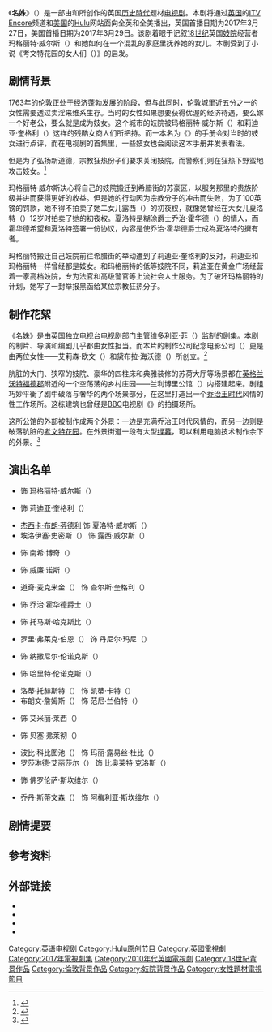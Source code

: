 {{noteTA
|G1 = Show
|G2 = Surname
|G3 = TV
}}

{{电视节目信息框
| 颜色      = #fc2aa5
| 字体颜色  = #fff
| 名称      = 名姝
| 英文名称  = Harlots
| 图片      = Harlots postal.jpg
| 尺寸      = 260px
| 图说      = 《名姝》美国版海报
| 原作      = 《考文特花园的女人们》<br /><small>（{{lang|en|The Covent Garden Ladies}}）</small><br />{{Link-en|哈莉·卢本霍尔德|Hallie Rubenhold}} 著
| genre                    = {{Plainlist|
* [[黑色幽默|黑色幽默]]
* [[時代劇|歷史]]
* [[劇情片|劇情]]
}}
| 格式      = [[电视剧|电视剧]]
| 开创      = {{Plain list|
* {{Link-en|艾莉森·纽曼|Alison Newman}}
* {{Link-en|莫伊拉·巴菲尼|Moira Buffini}}
}}
| 主演      = {{Plain list|
* {{Link-en|莎曼萨·莫顿|Samantha Morton}}
* [[杰西卡·布朗·芬德利|杰西卡·布朗·芬德利]]
* 埃洛伊塞·史密斯<br /><small>（{{lang|en|Eloise Smyth}}）</small>
}}
| 国家      = {{UK}}
| 语言      = [[英语|英语]]
| 季数      = 3
| 集数      = 24
| 每集列表  = 
| 每集长度  = 44－46分钟
| 配乐      = 雷尔·琼斯<br /><small>（{{lang|en|Rael Jones}}）</small>
| 制片人    = 劳伦斯·蒂尔<br /><small>（{{lang|en|Lawrence Till}}）</small>
| 执行制作  = {{Plain list|
* 艾莉森·欧文<br /><small>（{{lang|en|Alison Owen}}）</small>
* 黛布拉·海沃德<br /><small>（{{lang|en|Debra Hayward}}）</small>
* 艾莉森·卡彭特<br /><small>（{{lang|en|Alison Carpenter}}）</small>
* 莫伊拉·巴菲尼
* 艾莉森·纽曼
}}
| 外景      = {{Plain list|
* 英国[[伦敦|伦敦]]
* 英国[[赫特福德郡|赫特福德郡]] 
}}
| 摄影      = 休伯特·塔萨罗斯基<br /><small>（{{lang|en|Hubert Taczanowski}}）</small>
| 制作公司  = {{Plain list|
* [[ITV工作室|ITV工作室]]
* 纪念电影公司<br /><small>（{{lang|en|Monumental Pictures}}）</small>
}}
| 发行公司  = [[Hulu|Hulu]]
| 电视网    = Hulu
| 播出国家  = {{Flagicon|USA}}[[美国|美国]]
| 开始      = 2017年3月29日
| 结束      = 
| 播出时间  = 
| 电视网1   = [[ITV_Encore|ITV Encore]]
| 播出国家1 = {{Flagicon|UK}}英国
| 开始1     = 2017年3月27日
| 结束1     = 
| 播出时间1 = 
| 官方网站  = https://www.hulu.com/harlots
| imdb_id   = 5761478
}}

《'''名姝'''》（{{lang-en|'''Harlots'''}}）是一部由{{Link-en|艾莉森·纽曼|Alison Newman}}和{{Link-en|莫伊拉·巴菲尼|Moira Buffini}}所创作的英国[[時代劇|历史時代]]题材[[电视剧|电视剧]]。本剧将通过[[英国|英国]]的[[ITV_Encore|ITV Encore]]频道和[[美国|美国]]的[[Hulu|Hulu]]网站面向全英和全美播出，英国首播日期为2017年3月27日，美国首播日期为2017年3月29日。该剧着眼于记叙[[18世纪|18世纪]]英国[[妓院|妓院]]经营者玛格丽特·威尔斯（{{lang|en|Margaret Wells}}）和她如何在一个混乱的家庭里抚养她的女儿。本剧受到了{{Link-en|哈莉·卢本霍尔德|Hallie Rubenhold}}小说《考文特花园的女人们（{{lang|en|The Covent Garden Ladies}}）》的启发。

== 剧情背景 ==
1763年的伦敦正处于经济蓬勃发展的阶段，但与此同时，伦敦城里近五分之一的女性需要透过卖淫来维系生存。当时的女性如果想要获得优渥的经济待遇，要么嫁一个好老公，要么就是成为妓女。这个城市的妓院被玛格丽特·威尔斯（{{lang|en|Margaret Wells}}）和莉迪亚·奎格利（{{lang|en|Lydia Quigley}}）这样的残酷女商人们所把持。而一本名为《{{Link-en|考文特花园哈利品花谱|Harris's List of Covent Garden Ladies}}》的手册会对当时的妓女进行点评，而在电视剧的首集里，一些妓女也会阅读这本手册并发表看法。

但是为了弘扬新道德，宗教狂热份子们要求关闭妓院，而警察们则在狂热下野蛮地攻击妓女。<ref>{{cite web|last1=Alison|first1=Graham|title=Radio Times|url=http://www.radiotimes.com/tv-programme/e/fmjpyf/harlots--series-1-episode-1|accessdate=2017-03-28|archive-date=2019-05-08|archive-url=https://web.archive.org/web/20190508165816/https://www.radiotimes.com/tv-programme/e/fmjpyf/harlots--series-1-episode-1/|dead-url=no}}</ref>

玛格丽特·威尔斯决心将自己的妓院搬迁到希腊街的苏豪区，以服务那里的贵族阶级并进而获得更好的收益。但是她的行动因为宗教分子的冲击而失败，为了100英镑的罚款，她不得不拍卖了她二女儿露西（{{lang|en|Lucy}}）的初夜权，就像她曾经在大女儿夏洛特（{{lang|en|Charlotte}}）12岁时拍卖了她的初夜权。夏洛特是糊涂爵士乔治·霍华德（{{lang|en|Sir George Howard}}）的情人，而霍华德希望和夏洛特签署一份协议，內容是使乔治·霍华德爵士成為夏洛特的擁有者。

玛格丽特搬迁自己妓院前往希腊街的举动遭到了莉迪亚·奎格利的反对，莉迪亚和玛格丽特一样曾经都是妓女。和玛格丽特的低等妓院不同，莉迪亚在黄金广场经营着一家高档妓院，专为法官和高级警官等上流社会人士服务。为了破坏玛格丽特的计划，她写了一封举报黑函给某位宗教狂热分子。

== 制作花絮 ==
《名姝》是由英国[[独立电视台|独立电视台]]电视剧部门主管维多利亚·菲（{{lang|en|Victoria Fea}}）监制的剧集。本剧的制片、导演和编剧几乎都由女性担当。而本片的制作公司纪念电影公司（{{lang|en|Monumental Pictures}}）更是由两位女性——艾莉森·欧文（{{lang|en|Alison Owen}}）和黛布拉·海沃德（{{lang|en|Debra Hayward}}）所创立。<ref>{{cite web|title=itv. presscentre|url=http://www.itv.com/presscentre/press-releases/itv-and-hulu-commission-exciting-eight-part-drama-series-harlots|accessdate=2017-03-29|archive-date=2018-08-23|archive-url=https://web.archive.org/web/20180823105605/https://www.itv.com/presscentre/press-releases/itv-and-hulu-commission-exciting-eight-part-drama-series-harlots|dead-url=no}}</ref>

肮脏的大门、狭窄的妓院、豪华的四柱床和典雅装修的苏荷大厅等场景都在[[英格兰|英格兰]][[沃特福德郡|沃特福德郡]]附近的一个空荡荡的乡村庄园——兰利博里公馆（{{lang|en|Langleybury Mansion}}）内搭建起来。剧组巧妙平衡了剧中破落与奢华的两个场景部分，在这里打造出一个[[乔治王时代|乔治王时代]]风情的性工作场所。这栋建筑也曾经是[[BBC|BBC]]电视剧《{{Link-en|远大前程 (2011年迷你剧)|Great Expectations (2011 miniseries)|远大前程}}》的拍摄场所。

这所公馆的外部被制作成两个外景：一边是充满乔治王时代风情的{{Link-en|希腊街|Greek Street}}，而另一边则是破落肮脏的[[考文特花园|考文特花园]]。在外景街道一段有大型[[绿幕|绿幕]]，可以利用电脑技术制作余下的外景。<ref>{{cite web|last1=Bley Griffiths|first1=Eleanor|title=Radio Times|url=http://www.radiotimes.com/news/2017-03-27/harlots-uncovered-behind-the-scenes-of-itvs-new-period-drama|accessdate=2017-03-28|archive-date=2020-10-25|archive-url=https://web.archive.org/web/20201025144129/https://www.radiotimes.com/news/2017-03-27/harlots-uncovered-behind-the-scenes-of-itvs-new-period-drama/|dead-url=no}}</ref>

== 演出名单 ==
* {{Link-en|莎曼萨·莫顿|Samantha Morton}} 饰 玛格丽特·威尔斯（{{lang|en|Margaret Wells}}）
* {{Link-en|莱斯利·曼维尔|Lesley Manville}} 饰 莉迪亚·奎格利（{{lang|en|Lydia Quigley}}）
* [[杰西卡·布朗·芬德利|杰西卡·布朗·芬德利]] 饰 夏洛特·威尔斯（{{lang|en|Charlotte Wells}}）
* 埃洛伊塞·史密斯（{{lang|en|Eloise Smyth}}） 饰 露西·威尔斯（{{lang|en|Lucy Wells}}）
* {{Link-en|凯特·弗利特伍德|Kate Fleetwood}} 饰 南希·博奇（{{lang|en|Nancy Birch}}）
* {{Link-en|丹尼·萨帕尼|Danny Sapani}} 饰 威廉·诺斯（{{lang|en|William North}}）
* 道奇·麦克米金（{{lang|en|Douggie McMeekin}}） 饰 查尔斯·奎格利（{{lang|en|Charles Quigley}}）
* {{Link-en|休·斯金纳|Hugh Skinner}} 饰 乔治·霍华德爵士（{{lang|en|Sir George Howard}}）
* {{Link-en|爱德华·霍格|Edward Hogg}} 饰 托马斯·哈克斯比（{{lang|en|Thomas Haxby}}）
* 罗里·弗莱克·伯恩（{{lang|en|Rory Fleck Byrne}}） 饰 丹尼尔·玛尼（{{lang|en|Daniel Marney}}）
* {{Link-en|康·奥尼尔|Con O'Neil}} 饰 纳撒尼尔·伦诺克斯（{{lang|en|Nathaniel Lennox}}）
* {{Link-en|皮帕·贝内特华纳|Pippa Bennett-Warner}} 饰 哈里特·伦诺克斯（{{lang|en|Harriet Lennox}}）
* 洛蒂·托赫斯特（{{lang|en|Lottie Tolhurst}}） 饰 凯蒂·卡特（{{lang|en|Kitty Carter}}）
* 布朗文·詹姆斯（{{lang|en|Bronwyn James}}） 饰 范尼·兰伯特（{{lang|en|Fanny Lambert}}）
* {{Link-en|霍利·邓普西|Holli Dempsey}} 饰 艾米丽·莱西（{{lang|en|Emily Lacey}}）
* {{Link-en|阿丽莎·戴维思|Alexa Davies}} 饰 贝塞·弗莱彻（{{lang|en|Betsey Fletcher}}）
* 波比·科比图池（{{lang|en|Poppy Corby-Tuech}}） 饰 玛丽·露易丝·杜比（{{lang|en|Marie-Louise D’Aubigne}}）
* 罗莎琳德·艾丽莎尔（{{lang|en|Rosalind Eleazar}}） 饰 比奥莱特·克洛斯（{{lang|en|Violet Cross}}）
* {{Link-en|多萝西·阿特金森|Dorothy Atkinson}} 饰 佛罗伦萨·斯坎维尔（{{lang|en|Florence Scanwell}}）
* 乔丹·斯蒂文森（{{lang|en|Jordon Stevens}}） 饰 阿梅利亚·斯坎维尔（{{lang|en|Amelia Scanwell}}）

== 剧情提要 ==
{{Episode table |background=#3EAB04 |total_width  = 80% |series=|title=|director=|writer= |airdate= |viewers= |country=英国  |episodes=

{{Episode list
| EpisodeNumber   = 1
| Title           = 第一章
| DirectedBy      = {{Link-en|科奇·吉尔佐|Coky Giedroyc}}
| WrittenBy       = {{Link-en|莫伊拉·巴菲尼|Moira Buffini}}
| OriginalAirDate = {{Start date|2017|3|27|df=y}}
| Viewers            =
| ShortSummary    = 妓院老板玛格丽特·威尔斯（{{lang|en|Margaret Wells}}）计划带着自己的女儿和她的妓院搬迁到希腊街，好进军上流社会。敌对的高级妓院老板莉迪亚·奎格利（{{lang|en|Lydia Quigley}}）则唆使宗教警察和警察对玛格丽特所在街区的妓院进行了一次清洗运动。由于支付了罚款，玛格丽特已经无钱支付希腊街的购房款，她不得不考虑拍卖自己小女儿露西（{{lang|en|Lucy}}）的初夜权，就像她当年拍卖她大女儿夏洛特（{{lang|en|Charlotte}}）初夜权那样。乔治·霍华德爵士（{{lang|en|Sir George Howard}}）希望夏洛特签署一份协议，让夏洛特成为自己的“保密人”，但是夏洛特拒绝了。处于嫉妒心理，霍华德爵士拍下了露西的初夜权……
| LineColor       = 3EAB04
}}
{{Episode list
| EpisodeNumber   = 2
| Title           = 第二章
| DirectedBy      = 科奇·吉尔佐
| WrittenBy       = 莫伊拉·巴菲尼
| OriginalAirDate = {{Start date|2017|4|3|df=y}}
| Viewers            =
| ShortSummary    = 玛格丽特发现莉迪亚的女孩因为[[梅毒|法国痘疮]]而死在大街上，她打算以此来要挟莉迪亚。库利夫法官（{{lang|en|Justice Cunliffe}}）要求莉迪亚为他一个有影响力的朋友购买一个处女。玛格丽特的老情人纳撒尼尔·伦诺克斯（{{lang|en|Nathaniel Lennox}}）从美国回来，同意投资玛格丽特的新房产。乔治爵士离开之后留下他的仆人照顾他的财产，这其中就包括夏洛特。露西的初夜权被第二次拍卖……
| LineColor       = 3EAB04
}}
}}

== 参考资料 ==
{{Reflist}}

== 外部链接 ==
{{Portal|電視劇}}

* {{official|https://www.hulu.com/harlots}}
* {{IMDb title|5761478}}
* {{douban}}
* {{TV Guide|934971}}

{{Hulu}}

{{DEFAULTSORT:Harlots}}
[[Category:英语电视剧|Category:英语电视剧]]
[[Category:Hulu原创节目|Category:Hulu原创节目]]
[[Category:英國電視劇|Category:英國電視劇]]
[[Category:2017年電視劇集|Category:2017年電視劇集]]
[[Category:2010年代英國電視劇|Category:2010年代英國電視劇]]
[[Category:18世紀背景作品|Category:18世紀背景作品]]
[[Category:倫敦背景作品|Category:倫敦背景作品]]
[[Category:妓院背景作品|Category:妓院背景作品]]
[[Category:女性題材電視節目|Category:女性題材電視節目]]